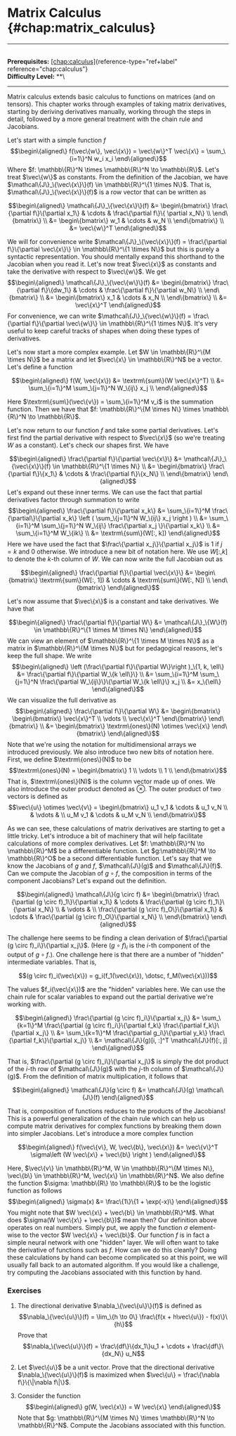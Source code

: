 # Matrix Calculus \{#chap:matrix_calculus\}

------------------------------------------------------------------------

\
**Prerequisites:**
[\[chap:calculus\]](#chap:calculus)\{reference-type="ref+label"
reference="chap:calculus"\}\
**Difficulty Level:** \*\*\

------------------------------------------------------------------------

Matrix calculus extends basic calculus to functions on matrices (and on
tensors). This chapter works through examples of taking matrix
derivatives, starting by deriving derivatives manually, working through
the steps in detail, followed by a more general treatment with the chain
rule and Jacobians.

Let's start with a simple function $f$ $$\begin\{aligned\}
    f(\vec\{w\}, \vec\{x\}) = \vec\{w\}^T \vec\{x\} = \sum_\{i=1\}^N w_i x_i 
\end\{aligned\}$$ Where
$f: \mathbb\{R\}^N \times \mathbb\{R\}^N \to \mathbb\{R\}$. Let's treat
$\vec\{w\}$ as constants. From the definition of the Jacobian, we have
$\mathcal\{J\}_\{\vec\{x\}\}(f) \in \mathbb\{R\}^\{1 \times N\}$. That is,
$\mathcal\{J\}_\{\vec\{x\}\}(f)$ is a row vector that can be written as

$$\begin\{aligned\}
\mathcal\{J\}_\{\vec\{x\}\}(f) &= \begin\{bmatrix\}
     \frac\{\partial f\}\{\partial x_1\} & \cdots & \frac\{\partial f\}\{ \partial x_N\}  \\
    \end\{bmatrix\} \\
    &= \begin\{bmatrix\}
    w_1 & \cdots & w_N \\
    \end\{bmatrix\} \\
    &= \vec\{w\}^T
\end\{aligned\}$$

We will for convenience write
$\mathcal\{J\}_\{\vec\{x\}\}(f) = \frac\{\partial f\}\{\partial \vec\{x\}\} \in \mathbb\{R\}^\{1 \times N\}$
but this is purely a syntactic representation. You should mentally
expand this shorthand to the Jacobian when you read it. Let's now treat
$\vec\{x\}$ as constants and take the derivative with respect to
$\vec\{w\}$. We get $$\begin\{aligned\}
\mathcal\{J\}_\{\vec\{w\}\}(f) &= \begin\{bmatrix\}
     \frac\{\partial f\}\{dw_1\} & \cdots & \frac\{\partial f\}\{\partial w_N\}  \\
    \end\{bmatrix\} \\
    &= \begin\{bmatrix\}
    x_1 & \cdots & x_N \\
    \end\{bmatrix\} \\
    &= \vec\{x\}^T 
\end\{aligned\}$$ For convenience, we can write
$\mathcal\{J\}_\{\vec\{w\}\}(f) = \frac\{\partial f\}\{\partial \vec\{w\}\} \in \mathbb\{R\}^\{1 \times N\}$.
It's very useful to keep careful tracks of shapes when doing these types
of derivatives.

Let's now start a more complex example. Let
$W \in \mathbb\{R\}^\{M \times N\}$ be a matrix and let
$\vec\{x\} \in \mathbb\{R\}^N$ be a vector. Let's define a function

$$\begin\{aligned\}
    f(W, \vec\{x\}) &= \textrm\{sum\}(W \vec\{x\}^T) \\
    &= \sum_\{i=1\}^M \sum_\{j=1\}^N W_\{ij\} x_j \\
\end\{aligned\}$$

Here $\textrm\{sum\}(\vec\{v\}) = \sum_\{i=1\}^M v_i$ is the summation
function. Then we have that
$f: \mathbb\{R\}^\{M \times N\} \times \mathbb\{R\}^N \to \mathbb\{R\}$.

Let's now return to our function $f$ and take some partial derivatives.
Let's first find the partial derivative with respect to $\vec\{x\}$ (so
we're treating $W$ as a constant). Let's check our shapes first. We have

$$\begin\{aligned\}
\frac\{\partial f\}\{\partial \vec\{x\}\} &= \mathcal\{J\}_\{\vec\{x\}\}(f) \in \mathbb\{R\}^\{1 \times N\} \\
&= \begin\{bmatrix\}
\frac\{\partial f\}\{x_1\} & \cdots & \frac\{\partial f\}\{x_N\} \\
\end\{bmatrix\} 
\end\{aligned\}$$ Let's expand out these inner terms. We can use the fact
that partial derivatives factor through summation to write
$$\begin\{aligned\}
    \frac\{\partial f\}\{\partial x_k\} &= \sum_\{i=1\}^M \frac\{\partial\}\{\partial x_k\} \left ( \sum_\{j=1\}^N W_\{ij\} x_j \right ) \\
    &= \sum_\{i=1\}^M  \sum_\{j=1\}^N W_\{ij\} \frac\{\partial x_j \}\{\partial x_k\}  \\
    &= \sum_\{i=1\}^M  W_\{ik\}  \\
    &= \textrm\{sum\}(W[:, k]) 
\end\{aligned\}$$ Here we have used the fact that
$\frac\{\partial x_j\}\{\partial x_j\}$ is $1$ if $j = k$ and $0$ otherwise.
We introduce a new bit of notation here. We use $W[:, k]$ to denote the
$k$-th column of $W$. We can now write the full Jacobian out as

$$\begin\{aligned\}
\frac\{\partial f\}\{\partial \vec\{x\}\} &= \begin\{bmatrix\}
\textrm\{sum\}(W[:, 1]) & \cdots & \textrm\{sum\}(W[:, N]) \\
\end\{bmatrix\} 
\end\{aligned\}$$

Let's now assume that $\vec\{x\}$ is a constant and take derivatives. We
have that

$$\begin\{aligned\}
    \frac\{\partial f\}\{\partial W\} &= \mathcal\{J\}_\{W\}(f) \in \mathbb\{R\}^\{1 \times M \times N\} 
\end\{aligned\}$$ We can view an element of
$\mathbb\{R\}^\{1 \times M \times N\}$ as a matrix in
$\mathbb\{R\}^\{M \times N\}$ but for pedagogical reasons, let's keep the
full shape. We write $$\begin\{aligned\}
\left (\frac\{\partial f\}\{\partial W\}\right )_\{1, k, \ell\} &= \frac\{\partial f\}\{\partial W_\{k \ell\}\} \\
&= \sum_\{i=1\}^M \sum_\{j=1\}^N \frac\{\partial W_\{ij\}\}\{\partial W_\{k \ell\}\} x_j \\
&= x_\{\ell\} 
\end\{aligned\}$$ We can visualize the full derivative as
$$\begin\{aligned\}
\frac\{\partial f\}\{\partial W\} &=
    \begin\{bmatrix\}
    \begin\{bmatrix\}
    \vec\{x\}^T \\
    \vdots \\
    \vec\{x\}^T
    \end\{bmatrix\} 
    \end\{bmatrix\} \\
    &= \begin\{bmatrix\} \textrm\{ones\}(N) \otimes \vec\{x\} \end\{bmatrix\} 
\end\{aligned\}$$ Note that we're using the notation for multidimensional
arrays we introduced previously. We also introduce two new bits of
notation here. First, we define $\textrm\{ones\}(N)$ to be
$$\textrm\{ones\}(N) = \begin\{bmatrix\}
1 \\
\vdots \\
1 \\ 
\end\{bmatrix\}$$ That is, $\textrm\{ones\}(N)$ is the column vector made up
of ones. We also introduce the outer product denoted as $\otimes$. The
outer product of two vectors is defined as
$$\vec\{u\} \otimes \vec\{v\} = \begin\{bmatrix\}
u_1 v_1 & \cdots & u_1 v_N \\
& \vdots & \\
u_M v_1 & \cdots & u_M v_N \\
\end\{bmatrix\}$$

As we can see, these calculations of matrix derivatives are starting to
get a little tricky. Let's introduce a bit of machinery that will help
facilitate calculations of more complex derivatives. Let
$f: \mathbb\{R\}^N \to \mathbb\{R\}^M$ be a differentiable function. Let
$g:\mathbb\{R\}^M \to \mathbb\{R\}^O$ be a second differentiable function.
Let's say that we know the Jacobians of $g$ and $f$, $\mathcal\{J\}(g)$
and $\mathcal\{J\}(f)$. Can we compute the Jacobian of $g \circ f$, the
composition in terms of the component Jacobians? Let's expand out the
definition.

$$\begin\{aligned\}
    \mathcal\{J\}(g \circ f) &= \begin\{bmatrix\}
    \frac\{\partial (g \circ f)_1\}\{\partial x_1\} & \cdots & \frac\{\partial (g \circ f)_1\}\{\partial x_N\} \\
    & \vdots & \\
    \frac\{\partial (g \circ f)_O\}\{\partial x_1\} & \cdots & \frac\{\partial (g \circ f)_O\}\{\partial x_N\} \\
    \end\{bmatrix\}
\end\{aligned\}$$

The challenge here seems to be finding a clean derivation of
$\frac\{\partial (g \circ f)_i\}\{\partial x_j\}$. (Here $(g\circ f)_i$ is
the $i$-th component of the output of $g \circ f$.). One challenge here
is that there are a number of \"hidden\" intermediate variables. That
is,

$$(g \circ f)_i(\vec\{x\}) = g_i(f_1(\vec\{x\}), \dotsc, f_M(\vec\{x\}))$$

The values $f_i(\vec\{x\})$ are the \"hidden\" variables here. We can use
the chain rule for scalar variables to expand out the partial derivative
we're working with.

$$\begin\{aligned\}
    \frac\{\partial (g \circ f)_i\}\{\partial x_j\} &= \sum_\{k=1\}^M \frac\{\partial (g \circ f)_i\}\{\partial f_k\} \frac\{\partial f_k\}\{\partial x_j\} \\
    &= \sum_\{k=1\}^M \frac\{\partial g_i\}\{\partial y_k\} \frac\{\partial f_k\}\{\partial x_j\} \\
    &= \mathcal\{J\}(g)[i, :]^T \mathcal\{J\}(f)[:, j]
\end\{aligned\}$$

That is, $\frac\{\partial (g \circ f)_i\}\{\partial x_j\}$ is simply the dot
product of the $i$-th row of $\mathcal\{J\}(g)$ with the $j$-th column of
$\mathcal\{J\}(g)$. From the definition of matrix multiplication, it
follows that

$$\begin\{aligned\}
    \mathcal\{J\}(g \circ f) &= \mathcal\{J\}(g) \mathcal\{J\}(f)
\end\{aligned\}$$

That is, composition of functions reduces to the products of the
Jacobians! This is a powerful generalization of the chain rule which can
help us compute matrix derivatives for complex functions by breaking
them down into simpler Jacobians. Let's introduce a more complex
function

$$\begin\{aligned\}
f(\vec\{v\}, W, \vec\{b\}, \vec\{x\}) &= \vec\{v\}^T \sigma\left (W \vec\{x\} + \vec\{b\} \right )
\end\{aligned\}$$

Here,
$\vec\{v\} \in \mathbb\{R\}^M, W \in \mathbb\{R\}^\{M \times N\}, \vec\{b\} \in \mathbb\{R\}^M, \vec\{x\} \in \mathbb\{R\}^N$.
We also define the function $\sigma: \mathbb\{R\} \to \mathbb\{R\}$ to be
the logistic function as follows $$\begin\{aligned\}
    \sigma(x) &= \frac\{1\}\{1 + \exp(-x)\}
\end\{aligned\}$$ You might note that
$W \vec\{x\} + \vec\{b\} \in \mathbb\{R\}^M$. What does
$\sigma(W \vec\{x\} + \vec\{b\})$ mean then? Our definition above operates
on real numbers. Simply put, we apply the function $\sigma$ element-wise
to the vector $W \vec\{x\} + \vec\{b\}$. Our function $f$ is in fact a
simple neural network with one \"hidden\" layer. We will often want to
take the derivative of functions such as $f$. How can we do this
cleanly? Doing these calculations by hand can become complicated so at
this point, we will usually fall back to an automated algorithm. If you
would like a challenge, try computing the Jacobians associated with this
function by hand.

### Exercises

1.  The directional derivative $\nabla_\{\vec\{u\}\}(f)$ is defined as
    $$\nabla_\{\vec\{u\}\}(f) = \lim_\{h \to 0\} \frac\{f(x + h\vec\{u\}) - f(x)\}\{h\}$$
    Prove that
    $$\nabla_\{\vec\{u\}\}(f) = \frac\{df\}\{dx_1\}u_1 + \cdots + \frac\{df\}\{dx_N\} u_N$$

2.  Let $\vec\{u\}$ be a unit vector. Prove that the directional
    derivative $\nabla_\{\vec\{u\}\}(f)$ is maximized when
    $\vec\{u\} = \frac\{\nabla f\}\{\|\nabla f\|\}$.

3.  Consider the function $$\begin\{aligned\}
        g(W, \vec\{x\}) = W \vec\{x\}
    \end\{aligned\}$$ Note that
    $g: \mathbb\{R\}^\{M \times N\} \times \mathbb\{R\}^N \to \mathbb\{R\}^N$.
    Compute the Jacobians associated with this function.
